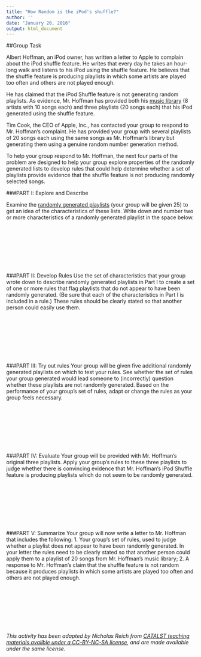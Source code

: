 ```yaml
---
title: "How Random is the iPod's shuffle?"
author: ''
date: "January 20, 2016"
output: html_document
---
```


##Group Task

Albert Hoffman, an iPod owner, has written a letter to Apple to complain about the iPod shuffle feature.  He writes that every day he takes an hour-long walk and listens to his iPod using the shuffle feature. He believes that the shuffle feature is producing playlists in which some artists are played too often and others are not played enough. 

He has claimed that the iPod Shuffle feature is not generating random playlists. As evidence, Mr. Hoffman has provided both his [music library](https://github.com/nickreich/data-stories-2016/blob/gh-pages/assets/labs/lab1-ipod-shuffle/Albert-Hoffman-Music-Library.csv) (8 artists with 10 songs each) and three playlists (20 songs each) that his iPod generated using the shuffle feature.

Tim Cook, the CEO of Apple, Inc., has contacted your group to respond to Mr. Hoffman’s complaint. He has provided your group with several playlists of 20 songs each using the same songs as Mr. Hoffman’s library but generating them using a genuine random number generation method.

To help your group respond to Mr. Hoffman, the next four parts of the problem are designed to help your group explore properties of the randomly generated lists to develop rules that could help determine whether a set of playlists provide evidence that the shuffle feature is not producing randomly selected songs.
  
###PART I: Explore and Describe

Examine the [randomly generated playlists](https://github.com/nickreich/data-stories-2016/raw/gh-pages/assets/labs/lab1-ipod-shuffle/25-Random-Playlists.pdf) (your group will be given 25) to get an idea of the characteristics of these lists. Write down and number two or more characteristics of a randomly generated playlist in the space below.
 
\bigskip &nbsp;

\bigskip &nbsp;

\bigskip &nbsp;

\bigskip &nbsp;

###PART II: Develop Rules
Use the set of characteristics that your group wrote down to describe randomly generated playlists in Part I to create a set of one or more rules that flag playlists that do not appear to have been randomly generated. (Be sure that each of the characteristics in Part I is included in a rule.) These rules should be clearly stated so that another person could easily use them. 

\bigskip &nbsp;

\bigskip &nbsp;

\bigskip &nbsp;

\bigskip &nbsp;


###PART III: Try out rules
Your group will be given five additional randomly generated playlists on which to test your rules. See whether the set of rules your group generated would lead someone to (incorrectly) question whether these playlists are not randomly generated. Based on the performance of your group’s set of rules, adapt or change the rules as your group feels necessary.

\bigskip &nbsp;

\bigskip &nbsp;

\bigskip &nbsp;

\bigskip &nbsp;


###PART IV: Evaluate
Your group will be provided with Mr. Hoffman’s original three playlists. Apply your group’s rules to these three playlists to judge whether there is convincing evidence that Mr. Hoffman’s iPod Shuffle feature is producing playlists which do not seem to be randomly generated.  

\bigskip &nbsp;

\bigskip &nbsp;

\bigskip &nbsp;

\bigskip &nbsp;


###PART V: Summarize
Your group will now write a letter to Mr. Hoffman that includes the following:
1.	Your group’s set of rules, used to judge whether a playlist does not appear to have been randomly generated. In your letter the rules need to be clearly stated so that another person could apply them to a playlist of 20 songs from Mr. Hoffman’s music library;
2.	A response to Mr. Hoffman’s claim that the shuffle feature is not random because it produces playlists in which some artists are played too often and others are not played enough.

\bigskip &nbsp;

\bigskip &nbsp;

\bigskip &nbsp;

\bigskip &nbsp;


*This activity has been adapted by Nicholas Reich from [CATALST teaching materials availble under a CC-BY-NC-SA license](https://www.causeweb.org/workshop/uscots09_catalyst4change/), and are made available under the same license.* 
